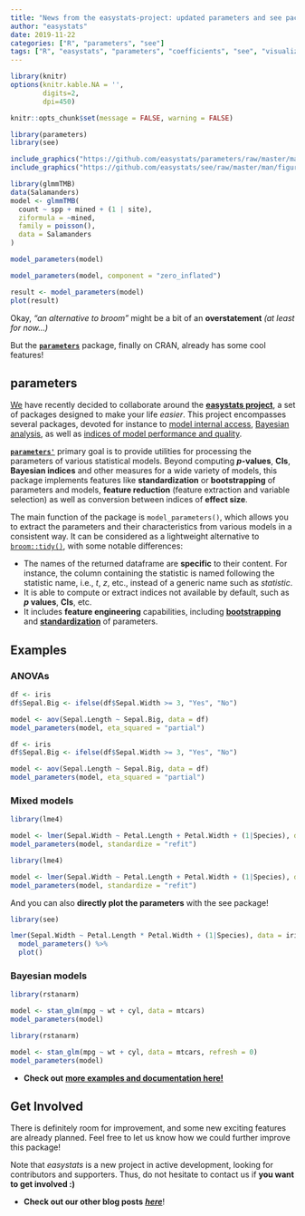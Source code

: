 ```yaml
---
title: "News from the easystats-project: updated parameters and see packages."
author: "easystats"
date: 2019-11-22
categories: ["R", "parameters", "see"]
tags: ["R", "easystats", "parameters", "coefficients", "see", "visualization"]
---
```



```r
library(knitr)
options(knitr.kable.NA = '',
        digits=2,
        dpi=450)

knitr::opts_chunk$set(message = FALSE, warning = FALSE)

library(parameters)
library(see)
```


```r
include_graphics("https://github.com/easystats/parameters/raw/master/man/figures/logo.png")
include_graphics("https://github.com/easystats/see/raw/master/man/figures/logo.png")
```

```r
library(glmmTMB)
data(Salamanders)
model <- glmmTMB(
  count ~ spp + mined + (1 | site),
  ziformula = ~mined,
  family = poisson(),
  data = Salamanders
)

model_parameters(model)

model_parameters(model, component = "zero_inflated")

result <- model_parameters(model)
plot(result)
```


Okay, *"an alternative to broom"* might be a bit of an **overstatement** *(at least for now...)*

But the [**`parameters`**](https://github.com/easystats/parameters) package, finally on CRAN, already has some cool features!


## parameters

[We](https://github.com/orgs/easystats/people) have recently decided to collaborate around the [**easystats project**](https://github.com/easystats), a set of packages designed to make your life *easier*. This project encompasses several packages, devoted for instance to [model internal access](https://github.com/easystats/insight), [Bayesian analysis](https://github.com/easystats/bayestestR), as well as [indices of model performance and quality](https://github.com/easystats/performance).


[**`parameters'`**](https://github.com/easystats/parameters) primary goal is to provide utilities for processing the parameters of various statistical models. Beyond computing ***p*-values**, **CIs**, **Bayesian indices** and other measures for a wide variety of models, this package implements features like **standardization** or **bootstrapping** of parameters and models, **feature reduction** (feature extraction and variable selection) as well as conversion between indices of **effect size**.

The main function of the package is `model_parameters()`, which allows you to extract the parameters and their characteristics from various models in a consistent way. It can be considered as a lightweight alternative to [`broom::tidy()`](https://github.com/tidymodels/broom), with some notable differences:


- The names of the returned dataframe are **specific** to their content. For instance, the column containing the statistic is named following the statistic name, i.e., *t*, *z*, etc., instead of a generic name such as *statistic*.
- It is able to compute or extract indices not available by default, such as ***p* values**, **CIs**, etc.
- It includes **feature engineering** capabilities, including [**bootstrapping**](https://easystats.github.io/parameters/articles/bootstrapping.html) and [**standardization**](https://easystats.github.io/parameters/articles/standardization.html) of parameters.


## Examples

### ANOVAs


```r
df <- iris
df$Sepal.Big <- ifelse(df$Sepal.Width >= 3, "Yes", "No")

model <- aov(Sepal.Length ~ Sepal.Big, data = df)
model_parameters(model, eta_squared = "partial")
```
```r
df <- iris
df$Sepal.Big <- ifelse(df$Sepal.Width >= 3, "Yes", "No")

model <- aov(Sepal.Length ~ Sepal.Big, data = df)
model_parameters(model, eta_squared = "partial")
```

### Mixed models

```r
library(lme4)

model <- lmer(Sepal.Width ~ Petal.Length + Petal.Width + (1|Species), data = iris)
model_parameters(model, standardize = "refit")
```
```r
library(lme4)

model <- lmer(Sepal.Width ~ Petal.Length + Petal.Width + (1|Species), data = iris)
model_parameters(model, standardize = "refit")
```

And you can also **directly plot the parameters** with the see package!

```r
library(see)

lmer(Sepal.Width ~ Petal.Length * Petal.Width + (1|Species), data = iris) %>% 
  model_parameters() %>% 
  plot()
```

### Bayesian models

```r
library(rstanarm)

model <- stan_glm(mpg ~ wt + cyl, data = mtcars)
model_parameters(model)
```
```r
library(rstanarm)

model <- stan_glm(mpg ~ wt + cyl, data = mtcars, refresh = 0)
model_parameters(model)
```


- **Check out** [**more examples and documentation here!**](https://easystats.github.io/parameters/)



## Get Involved

There is definitely room for improvement, and some new exciting features are already planned. Feel free to let us know how we could further improve this package!

Note that *easystats* is a new project in active development, looking for contributors and supporters. Thus, do not hesitate to contact us if **you want to get involved :)**

- **Check out our other blog posts** [***here***](https://easystats.github.io/blog/posts/)!
